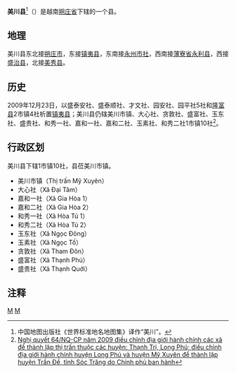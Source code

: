 {{Infobox Settlement
|name                   = 美川县
|settlement_type        = 县
|official_name          = 
|other_name             = 
|native_name            = {{lang|vi|Huyện Mỹ Xuyên}}
|nickname               = 
|motto                  = 
|image_skyline          = Vườn tháp chùa Sà Lon.jpg
|imagesize              = 
|image_caption          = 
|image_flag             = 
|flag_size              = 
|image_seal             = 
|seal_size              = 
|image_shield           = 
|shield_size            = 
|image_blank_emblem     = 
|blank_emblem_size      = 
|image_map              = {{Infobox mapframe|frame-width=250|zoom=10}}
|mapsize                = 
|map_caption            = 
|image_map1             = 
|mapsize1               = 
|map_caption1           = 
|pushpin_map            = Vietnam
|pushpin_label_position = bottom
|pushpin_map_caption    = 
|pushpin_map1           = 
|pushpin_label_position1= 
|pushpin_map_caption1   = 
|subdivision_type       = 国家
|subdivision_name       = {{flag|Vietnam}}
|subdivision_type1      = [[越南行政区划|省]]
|subdivision_name1      = [[朔庄省|朔庄省]]
|subdivision_type2      = 行政区划
|subdivision_name2      = 1市镇10社
|subdivision_type3      = 
|subdivision_name3      = 
|seat_type              = 县莅
|seat                   = {{link-vi|美川市镇|Mỹ Xuyên (thị trấn)}}
|government_type        = 
|leader_title           = 
|leader_name            = 
|leader_title1          = 
|leader_name1           = 
|established_title      = 
|established_date       = 
|area_magnitude         = 
|unit_pref              = 
|area_footnotes         = 
|area_total_km2         = 373.71
|area_land_km2          = 
|area_water_km2         = 
|area_water_percent     = 
|area_urban_km2         = 
|area_metro_km2         = 
|population_as_of       = 2016年
|population_footnotes   = 
|population_note        = 
|population_total       = 157772
|population_density_km2 = auto
|population_metro             = 
|population_density_metro_km2 = 
|population_urban             = 
|population_density_urban_km2 = 
|timezone               = [[越南标准时间|越南标准时间]]
|utc_offset             = +7
|elevation_footnotes    = 
|elevation_m            = 
|coor_type              = 
|coordinates            = 
|postal_code_type       = 
|postal_code            = 
|area_code              = 
|website                = [https://myxuyen.soctrang.gov.vn 美川县电子信息门户网站]
|footnotes              = 
}}
'''美川县'''<ref>中国地图出版社《世界标准地名地图集》译作“美川”。</ref>（{{vie|v='''Huyện Mỹ Xuyên'''}}）是越南[[朔庄省|朔庄省]]下辖的一个县。

==地理==
美川县东北接[[朔庄市|朔庄市]]，东接[[镇夷县|镇夷县]]，东南接[[永州市社|永州市社]]，西南接[[薄寮省|薄寮省]][[永利县|永利县]]，西接[[盛治县|盛治县]]，北接[[美秀县|美秀县]]。

==历史==
2009年12月23日，以盛泰安社、盛泰顺社、才文社、园安社、园平社5社和[[隆富县|隆富县]]2市镇4社析置[[镇夷县|镇夷县]]；美川县仍辖美川市镇、大心社、贪敦社、盛富社、玉东社、盛贵社、和秀一社、嘉和一社、嘉和二社、玉素社、和秀二社1市镇10社<ref>[https://thuvienphapluat.vn/van-ban/Bo-may-hanh-chinh/Nghi-quyet-64-NQ-CP-dieu-chinh-dia-gioi-hanh-chinh-cac-xa-tinh-Soc-Trang-99337.aspx Nghị quyết 64/NQ-CP năm 2009 điều chỉnh địa giới hành chính các xã để thành lập thị trấn thuộc các huyện: Thạnh Trị, Long Phú; điều chỉnh địa giới hành chính huyện Long Phú và huyện Mỹ Xuyên để thành lập huyện Trần Đề, tỉnh Sóc Trăng do Chính phủ ban hành]</ref>。

==行政区划==
美川县下辖1市镇10社，县莅美川市镇。
*美川市镇（Thị trấn Mỹ Xuyên）
*大心社（Xã Đại Tâm）
*嘉和一社（Xã Gia Hòa 1）
*嘉和二社（Xã Gia Hòa 2）
*和秀一社（Xã Hòa Tú 1）
*和秀二社（Xã Hòa Tú 2）
*玉东社（Xã Ngọc Đông）
*玉素社（Xã Ngọc Tố）
*贪敦社（Xã Tham Đôn）
*盛富社（Xã Thạnh Phú）
*盛贵社（Xã Thạnh Quới）

==注释==
{{reflist}}

{{朔庄省行政区划}}
{{越南九龙江三角洲之县市镇区域划分}}

[[Category:越南县份|M]]
[[Category:朔庄省|M]]
